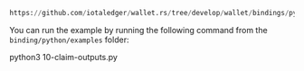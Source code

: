 ```python reference
https://github.com/iotaledger/wallet.rs/tree/develop/wallet/bindings/python/examples/10-claim-outputs.py
```

You can run the example by running the following command from the `binding/python/examples` folder:

<CodeBlock className="language-bash">
    python3 10-claim-outputs.py
</CodeBlock>
